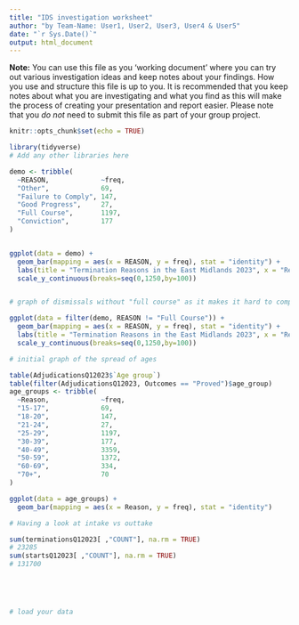```yaml
---
title: "IDS investigation worksheet"
author: "by Team-Name: User1, User2, User3, User4 & User5"
date: "`r Sys.Date()`"
output: html_document
---
```


**Note:** You can use this file as you 'working document' where you can try out various investigation ideas and keep notes about your findings. How you use and structure this file is up to you. It is recommended that you keep notes about what you are investigating and what you find as this will make the process of creating your presentation and report easier. Please note that you _do not_ need to submit this file as part of your group project.



```r
knitr::opts_chunk$set(echo = TRUE)
```


```r
library(tidyverse)
# Add any other libraries here

demo <- tribble(
  ~REASON,             ~freq,
  "Other",             69,
  "Failure to Comply", 147,
  "Good Progress",     27,
  "Full Course",       1197,
  "Conviction",        177
)


ggplot(data = demo) +
  geom_bar(mapping = aes(x = REASON, y = freq), stat = "identity") +
  labs(title = "Termination Reasons in the East Midlands 2023", x = "Reason", y = "Terminations" ) +
  scale_y_continuous(breaks=seq(0,1250,by=100))


# graph of dismissals without "full course" as it makes it hard to compare all other categories

ggplot(data = filter(demo, REASON != "Full Course")) +
  geom_bar(mapping = aes(x = REASON, y = freq), stat = "identity") +
  labs(title = "Termination Reasons in the East Midlands 2023", x = "Reason", y = "Terminations" ) +
  scale_y_continuous(breaks=seq(0,1250,by=100))

# initial graph of the spread of ages

table(AdjudicationsQ12023$`Age group`)
table(filter(AdjudicationsQ12023, Outcomes == "Proved")$age_group)
age_groups <- tribble(
  ~Reason,             ~freq,
  "15-17",             69,            
  "18-20",             147,
  "21-24",             27,
  "25-29",             1197,
  "30-39",             177,
  "40-49",             3359,
  "50-59",             1372,
  "60-69",             334,
  "70+",               70
)

ggplot(data = age_groups) +
  geom_bar(mapping = aes(x = Reason, y = freq), stat = "identity")

# Having a look at intake vs outtake 

sum(terminationsQ12023[ ,"COUNT"], na.rm = TRUE)
# 23285
sum(startsQ12023[ ,"COUNT"], na.rm = TRUE)
# 131700


  



```


```r
# load your data 




```


